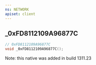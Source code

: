 ```yaml
---
ns: NETWORK
apiset: client
---
```

## _0xFD8112109A96877C

```c
// 0xFD8112109A96877C
void _0xFD8112109A96877C();
```

Note: this native was added in build 1311.23